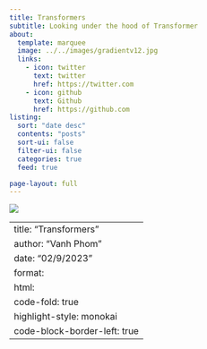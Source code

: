 ```yaml
---
title: Transformers
subtitle: Looking under the hood of Transformer
about:
  template: marquee
  image: ../../images/gradientv12.jpg
  links:
    - icon: twitter
      text: twitter
      href: https://twitter.com
    - icon: github
      text: Github
      href: https://github.com
listing:
  sort: "date desc"
  contents: "posts"
  sort-ui: false
  filter-ui: false
  categories: true
  feed: true

page-layout: full
---
```


![](./image/transformer.jpg)


---
title: "Transformers"
author: "Vanh Phom"
date: "02/9/2023"
format:
  html:
    code-fold: true
highlight-style: monokai
code-block-border-left: true
---
